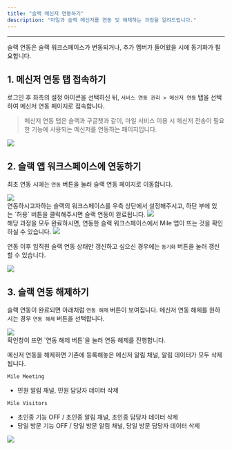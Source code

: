 ```yaml
---
title: "슬랙 메신저 연동하기"
description: "마일과 슬랙 메신저를 연동 및 해제하는 과정을 알려드립니다."
---
```


---

<Note>슬랙 연동은 슬랙 워크스페이스가 변동되거나, 추가 멤버가 들어왔을 시에 동기화가 필요합니다.</Note>

## 1. 메신저 연동 탭 접속하기

로그인 후 좌측의 설정 아이콘을 선택하신 뒤, `서비스 연동 관리 > 메신저 연동` 탭을 선택하여 메신저 연동 페이지로 접속합니다.

> 메신저 연동 탭은 슬랙과 구글챗과 같이, 마일 서비스 이용 시 메신저 전송이 필요한 기능에 사용되는 메신저를 연동하는 페이지입니다.

<Frame>
    <img src="/images/essentials/link/slack/img1.png" />
</Frame>

<br />

## 2. 슬랙 앱 워크스페이스에 연동하기

최초 연동 시에는 `연동` 버튼을 눌러 슬랙 연동 페이지로 이동합니다.

<Note>
    <img src="/images/essentials/link/slack/img2.png" />
</Note>

<br />
연동하시고자하는 슬랙의 워크스페이스를 우측 상단에서 설정해주시고, 하단 부에 있는 `허용` 버튼을 클릭해주시면 슬랙 연동이 완료됩니다.

<Frame>
    <img src="/images/essentials/link/slack/img3.png" />
</Frame>

<br />
해당 과정을 모두 완료하시면, 연동한 슬랙 워크스페이스에서 Mile 앱이 뜨는 것을 확인하실 수 있습니다.

<Frame>
    <img src="/images/essentials/link/slack/img4.png" />
</Frame>

<br />

연동 이후 임직원 슬랙 연동 상태만 갱신하고 싶으신 경우에는 `동기화` 버튼을 눌러 갱신할 수 있습니다.

<Frame>
    <img src="/images/essentials/link/slack/img5.png" />
</Frame>

<br />

## 3. 슬랙 연동 해제하기

슬랙 연동이 완료되면 아래처럼 `연동 해제` 버튼이 보여집니다. 메신저 연동 해제를 원하시는 경우 `연동 해제` 버튼을 선택합니다.

<Frame>
    <img src="/images/essentials/link/slack/img6.png" />
</Frame>

<br />
확인창이 뜨면 `연동 해제 버튼`을 눌러 연동 해제를 진행합니다.

<Warning>

메신저 연동을 해제하면 기존에 등록해놓은 메신저 알림 채널, 알림 데이터가 모두 삭제됩니다.

`Mile Meeting`

-   민원 알림 채널, 민원 담당자 데이터 삭제

`Mile Visitors`

-   초인종 기능 OFF / 초인종 알림 채널, 초인종 담당자 데이터 삭제
-   당일 방문 기능 OFF / 당일 방문 알림 채널, 당일 방문 담당자 데이터 삭제

</Warning>

<Frame>
    <img src="/images/essentials/link/slack/img7.png" />
</Frame>
